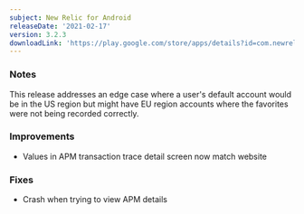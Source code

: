 ```yaml
---
subject: New Relic for Android
releaseDate: '2021-02-17'
version: 3.2.3
downloadLink: 'https://play.google.com/store/apps/details?id=com.newrelic.rpm'
---
```


### Notes

This release addresses an edge case where a user's default account would be in the US region but might have EU region accounts where the favorites were not being recorded correctly.

### Improvements

* Values in APM transaction trace detail screen now match website

### Fixes

* Crash when trying to view APM details
